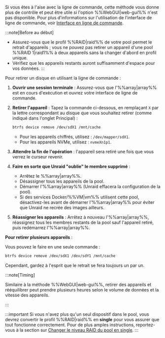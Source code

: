 Si vous êtes à l'aise avec la ligne de commande, cette méthode vous donne plus de contrôle et peut être utile si l'option %%WebGUI|web-gui%% n'est pas disponible. Pour plus d'informations sur l'utilisation de l'interface de ligne de commande, voir [Interface en ligne de commande](../../../system-administration/advanced-tools/command-line-interface.mdx).

:::note[Before au début]
- Assurez-vous que le profil %%RAID|raid%% de votre pool permet le retrait d'appareils ; vous ne pouvez pas retirer un appareil d'une pool %%RAID 1|raid1%% à deux appareils sans la changer d'abord en profil unique.
- Vérifiez que les appareils restants auront suffisamment d'espace pour vos données.
:::

Pour retirer un disque en utilisant la ligne de commande :

1. **Ouvrir une session terminale** : Assurez-vous que l'%%array|array%% est en cours d'exécution et ouvrez votre interface de ligne de commande.

2. **Retirer l'appareil** : Tapez la commande ci-dessous, en remplaçant `X` par la lettre correspondant au disque que vous souhaitez retirer (comme indiqué dans l'onglet Principal) :

   ```bash
   btrfs device remove /dev/sdX1 /mnt/cache
   ```

   - Pour les appareils chiffrés, utilisez : `/dev/mapper/sdX1`.
   - Pour les appareils NVMe, utilisez : `nvmeXn1p1`.

3. **Attendre la fin de l'opération** : l'appareil sera retiré une fois que vous verrez le curseur revenir.

4. **Faire en sorte que Unraid "oublie" le membre supprimé** :
   - Arrêtez le %%array|array%%.
   - Désassigner tous les appareils de la pool.
   - Démarrer l'%%array|array%% (Unraid effacera la configuration de la pool).
   - Si des services Docker/%%VM|vm%% utilisent cette pool, désactivez-les avant de démarrer l'%%array|array%% pour éviter que Unraid ne recrée des images ailleurs.

5. **Réassigner les appareils** : Arrêtez à nouveau l'%%array|array%%, réassignez tous les membres restants de la pool sauf l'appareil retiré, puis redémarrez l'%%array|array%%.

**Pour retirer plusieurs appareils** :

Vous pouvez le faire en une seule commande :

```bash
btrfs device remove /dev/sdX1 /dev/sdY1 /mnt/cache
```

Cependant, gardez à l'esprit que le retrait se fera toujours un par un.

:::note\[Timing]

Similaire à la méthode %%WebGUI|web-gui%%, retirer des appareils et rééquilibrer peut prendre plusieurs heures selon le volume de données et la vitesse des appareils.

:::

:::important
Si vous n'avez plus qu'un seul dispositif dans le pool, vous devrez convertir le profil %%RAID|raid%% en **single** pour vous assurer que tout fonctionne correctement. Pour de plus amples instructions, reportez-vous à la section sur [Changer le niveau RAID du pool en single](#changing-pool-raid-levels).
:::
